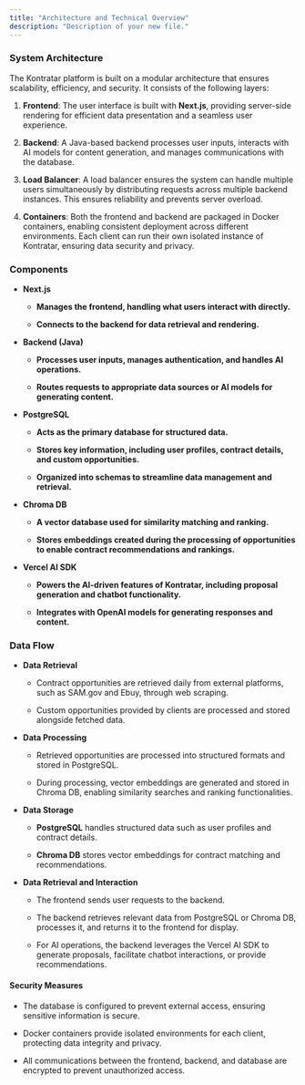 ```yaml
---
title: "Architecture and Technical Overview"
description: "Description of your new file."
---
```


### **System Architecture**

The Kontratar platform is built on a modular architecture that ensures scalability, efficiency, and security. It consists of the following layers:

1. **Frontend**: The user interface is built with **Next.js**, providing server-side rendering for efficient data presentation and a seamless user experience.

2. **Backend**: A Java-based backend processes user inputs, interacts with AI models for content generation, and manages communications with the database.

3. **Load Balancer**: A load balancer ensures the system can handle multiple users simultaneously by distributing requests across multiple backend instances. This ensures reliability and prevents server overload.

4. **Containers**: Both the frontend and backend are packaged in Docker containers, enabling consistent deployment across different environments. Each client can run their own isolated instance of Kontratar, ensuring data security and privacy.

### **Components**

* **Next.js**

  * **Manages the frontend, handling what users interact with directly.**

  * **Connects to the backend for data retrieval and rendering.**

* **Backend (Java)**

  * **Processes user inputs, manages authentication, and handles AI operations.**

  * **Routes requests to appropriate data sources or AI models for generating content.**

* **PostgreSQL**

  * **Acts as the primary database for structured data.**

  * **Stores key information, including user profiles, contract details, and custom opportunities.**

  * **Organized into schemas to streamline data management and retrieval.**

* **Chroma DB**

  * **A vector database used for similarity matching and ranking.**

  * **Stores embeddings created during the processing of opportunities to enable contract recommendations and rankings.**

* **Vercel AI SDK**

  * **Powers the AI-driven features of Kontratar, including proposal generation and chatbot functionality.**

  * **Integrates with OpenAI models for generating responses and content.**

### **Data Flow**

* **Data Retrieval**

  * Contract opportunities are retrieved daily from external platforms, such as SAM.gov and Ebuy, through web scraping.

  * Custom opportunities provided by clients are processed and stored alongside fetched data.

* **Data Processing**

  * Retrieved opportunities are processed into structured formats and stored in PostgreSQL.

  * During processing, vector embeddings are generated and stored in Chroma DB, enabling similarity searches and ranking functionalities.

* **Data Storage**

  * **PostgreSQL** handles structured data such as user profiles and contract details.

  * **Chroma DB** stores vector embeddings for contract matching and recommendations.

* **Data Retrieval and Interaction**

  * The frontend sends user requests to the backend.

  * The backend retrieves relevant data from PostgreSQL or Chroma DB, processes it, and returns it to the frontend for display.

  * For AI operations, the backend leverages the Vercel AI SDK to generate proposals, facilitate chatbot interactions, or provide recommendations.

#### **Security Measures**

* The database is configured to prevent external access, ensuring sensitive information is secure.

* Docker containers provide isolated environments for each client, protecting data integrity and privacy.

* All communications between the frontend, backend, and database are encrypted to prevent unauthorized access.